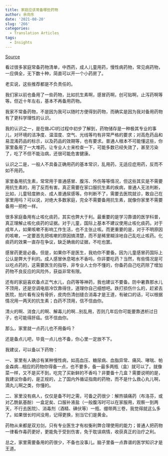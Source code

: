 ```yaml
---
title: 家庭应该常备哪些药物
author: 余向东
date: '2021-08-20'
slug: '266'
categories:
  - Translation Articles
tags:
  - Insights
---
```


[Source](https://mp.weixin.qq.com/s/WFpf9gnTjeii3RZoW8Eq9Q)

看过很多家庭常备药物清单，中西药，成人儿童用药，慢性病药物，常见病药物，一应俱全，无下数十种，简直可以开一个小药房了。

老实说，这些推荐都是不负责任的。

我们家以前也备用了一些药物，比如抗生素啊，感冒药啊，创可贴啊，止泻药啊等等。但近十年左右，基本不再备用药物。

我家不常备药物，不是因为我可以随时方便得到药物，而确实是因为我对备用药物有了更科学理性的认识。

我的认识之一，是在做JCI的过程中初步了解到，药物储存是一种极其专业的事儿，对环境的洁净度、温湿度、空气、光线等均有非常严格的要求；对高危药品和易混淆药品的标示，以及药品的效期等，也有要求。普通人根本不可能懂这些，你家里备用了一大堆药，让专业人士来检查一下，可能多数已经失效了，甚至污染了，吃了不但不能治病，还很可能危害健康。

认识之二是，一般人不具备正确用药的基本常识，乱用药，无适应症用药，反而不如不用药。

家里备用抗生素，常常用于普通感冒、腹泻、外伤等等情况，但这些其实是不需要用抗生素的，用了反而有害。真正需要在家口服抗生素的疾病，普通人无法判断，比如，儿童轻度肺炎、成人普通尿感等。你判断不了，需要去医院就诊，敢自己在家里用吗？可以说，对绝大多数家庭，完全不需要备用抗生素，就像你家里不需要备用一把枪一样。

很多家庭备用有止咳化痰药，其实也弊大于利。最重要的是学习靠谱的医学科普，真正理解止咳化痰药的证据。对于儿童，国际上基本不建议使用止咳化痰药。对于成年人，如果咳嗽不影响工作生活，也不主张止咳。而更重要的是，对于不明原因的咳嗽，一定要首先把咳嗽的原因搞清楚，而不是稀里糊涂地自己乱吃止咳药。化痰药的效果一直存在争议，缺乏确凿的证据，不吃也罢。

感冒药更是必备。但是，如果你不是医生，我劝你不要备。因为儿童感冒药国际上公认是弊大于利的。成人感冒休息喝水不香吗，你非要吃药？当然，有些情况是可以吃点药的，这需要医生的指导，非专业人士你不懂的，你备药自己吃药除了增加药物不良反应的风险外，获益非常有限。

还有的家庭喜欢备点正气水儿，白药等等神药，我也建议不要备。防中暑靠那水儿不顶用，还是空调电扇冷饮靠得住，道理你自己细想吧。跌打损伤什么的，赶紧去医院，拍片看有没有骨折，皮肉伤清创缝合消毒才是王道，有破口的话，可以根据情况用一两天的抗生素；白药不顶用，信不信由你。

清火的啊、消食儿的啊、解毒儿的啊...别乱用，否则几年后你可能要靠透析过日子，也可能得肝癌。信不信由你。

那么，家里就一点药儿也不用备吗？

还是备点儿吧，毕竟一点儿也不备，你心里一定放不下。

我建议，可以备以下药物：

一、家里有人确诊有某种慢性病，如高血压、糖尿病、血脂异常、痛风、哮喘、帕金森病...相应的药物你得备一点，也不要多，备一最多两瓶（盒）就可以了。就像菜一样，又不是买不到，吃完了买新鲜的不香吗？非要备十几盒？需要说明的是，我建议你备的，是正规的，上了国内外循证指南的药物，而不是什么救心丸儿啊，滴丸儿啊之类，你懂的。

二、家里没有病人，仅仅是备不时之需，可备之药很少：解热镇痛药（布洛芬，或对乙酰氨基酚）一盒足矣、口服补液盐（一般腹泻时可以在家服用，观察一到两天，不行去医院）、消毒剂（酒精、碘伏等）一瓶、绷带两三卷，我觉得就这么多了。如果很长时间没用，记得更换，别当它们是黄金。

药物从来都是双刃剑，只有专业医生才有权衡利弊合理使用的能力；普通人把药物一律看作毒药更好，更能免于受到伤害，免于耽误病情，收获真正的治疗之利。

总之，家里需要备用的药很少，不备也没事儿。脑子里备一点靠谱的医学知识才是王道。